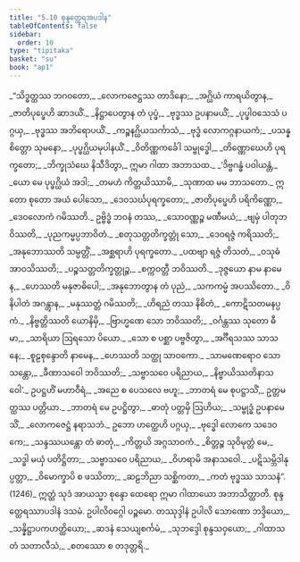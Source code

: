 ```yaml
---
title: "5.10 စုန္ဒတ္ထေရအပဒါန"
tableOfContents: false
sidebar:
  order: 10
type: "tipitaka"
basket: "su"
book: "ap1"
---
```



<DynamicBreadcrumb />

<Division number="125" book="ap1" e="ch" v="20" p="113">

<Paragraph number="1352" type="verses" book="ap1">
_“သိဒ္ဓတ္ထဿ ဘဂဝတော,_  
_လောကဇေဋ္ဌဿ တာဒိနော;_  
_အဂ္ဃိယံ ကာရယိတွာန,_  
_ဇာတိပုပ္ဖေဟိ ဆာဒယိံ._  

</Paragraph>

</Division>
<Division number="126" book="ap1" e="ch" v="20" p="113">

<Paragraph number="1353" type="verses" book="ap1">
_နိဋ္ဌာပေတွာန တံ ပုပ္ဖံ,_  
_ဗုဒ္ဓဿ ဥပနာမယိံ;_  
_ပုပ္ဖါဝသေသံ ပဂ္ဂယှ,_  
_ဗုဒ္ဓဿ အဘိရောပယိံ._  

</Paragraph>

</Division>
<Division number="127" book="ap1" e="ch" v="20" p="113">

<Paragraph number="1354" type="verses" book="ap1">
_ကဉ္စနဂ္ဃိယသင်္ကာသံ,_  
_ဗုဒ္ဓံ လောကဂ္ဂနာယကံ;_  
_ပသန္နစိတ္တော သုမနော,_  
_ပုပ္ဖဂ္ဃိယမုပါနယိံ._  

</Paragraph>

</Division>
<Division number="128" book="ap1" e="ch" v="20" p="113">

<Paragraph number="1355" type="verses" book="ap1">
_ဝိတိဏ္ဏကင်္ခေါ သမ္ဗုဒ္ဓေါ,_  
_တိဏ္ဏောဃေဟိ ပုရက္ခတော;_  
_ဘိက္ခုသံဃေ နိသီဒိတွာ,_  
ဣမာ ဂါထာ အဘာသထ._  

</Paragraph>

</Division>
<Division number="129" book="ap1" e="ch" v="20" p="113">

<Paragraph number="1356" type="verses" book="ap1">
_‘ဒိဗ္ဗဂန္ဓံ ပဝါယန္တံ,_  
_ယော မေ ပုပ္ဖဂ္ဃိယံ အဒါ;_  
_တမဟံ ကိတ္တယိဿာမိ,_  
_သုဏာထ မမ ဘာသတော._  

</Paragraph>

</Division>
<Division number="130" book="ap1" e="ch" v="20" p="113">

<Paragraph number="1357" type="verses" book="ap1">
ဣတော စုတော အယံ ပေါသော,_  
_ဒေဝသင်္ဃပုရက္ခတော;_  
_ဇာတိပုပ္ဖေဟိ ပရိကိဏ္ဏော,_  
_ဒေဝလောကံ ဂမိဿတိ._  

</Paragraph>

</Division>
<Division number="131" book="ap1" e="ch" v="20" p="113">

<Paragraph number="1358" type="verses" book="ap1">
ဥဗ္ဗိဒ္ဓံ ဘဝနံ တဿ,_  
_သောဝဏ္ဏဉ္စ မဏီမယံ;_  
_ဗျမှံ ပါတုဘဝိဿတိ,_  
_ပုညကမ္မပ္ပဘာဝိတံ._  

</Paragraph>

</Division>
<Division number="132" book="ap1" e="ch" v="20" p="113">

<Paragraph number="1359" type="verses" book="ap1">
_စတုသတ္တတိက္ခတ္တုံ သော,_  
_ဒေဝရဇ္ဇံ ကရိဿတိ;_  
_အနုဘောဿတိ သမ္ပတ္တိံ,_  
_အစ္ဆရာဟိ ပုရက္ခတော._  

</Paragraph>

</Division>
<Division number="133" book="ap1" e="ch" v="20" p="113">

<Paragraph number="1360" type="verses" book="ap1">
_ပထဗျာ ရဇ္ဇံ တိသတံ,_  
_ဝသုဓံ အာဝသိဿတိ;_  
_ပဉ္စသတ္တတိက္ခတ္တုဉ္စ,_  
_စက္ကဝတ္တီ ဘဝိဿတိ._  

</Paragraph>

</Division>
<Division number="134" book="ap1" e="ch" v="20" p="113">

<Paragraph number="1361" type="verses" book="ap1">
_ဒုဇ္ဇယော နာမ နာမေန,_  
_ဟေဿတိ မနုဇာဓိပေါ;_  
_အနုဘောတွာန တံ ပုညံ,_  
_သကကမ္မံ အပဿိတော._  

</Paragraph>

</Division>
<Division number="135" book="ap1" e="ch" v="20" p="114">

<Paragraph number="1362" type="verses" book="ap1">
_ဝိနိပါတံ အဂန္တွာန,_  
_မနုဿတ္တံ ဂမိဿတိ;_  
_ဟိရညံ တဿ နိစိတံ,_  
_ကောဋိသတမနပ္ပကံ._  

</Paragraph>

</Division>
<Division number="136" book="ap1" e="ch" v="20" p="114">

<Paragraph number="1363" type="verses" book="ap1">
_နိဗ္ဗတ္တိဿတိ ယောနိမှိ,_  
_ဗြာဟ္မဏေ သော ဘဝိဿတိ;_  
_ဝင်္ဂန္တဿ သုတော ဓီမာ,_  
_သာရိယာ ဩရသော ပိယော._  

</Paragraph>

</Division>
<Division number="137" book="ap1" e="ch" v="20" p="114">

<Paragraph number="1364" type="verses" book="ap1">
_သော စ ပစ္ဆာ ပဗ္ဗဇိတွာ,_  
_အင်္ဂီရသဿ သာသနေ;_  
_စူဠစုန္ဒောတိ နာမေန,_  
_ဟေဿတိ သတ္ထု သာဝကော._  

</Paragraph>

</Division>
<Division number="138" book="ap1" e="ch" v="20" p="114">

<Paragraph number="1365" type="verses" book="ap1">
_သာမဏေရောဝ သော သန္တော,_  
_ခီဏာသဝေါ ဘဝိဿတိ;_  
_သဗ္ဗာသဝေ ပရိညာယ,_  
_နိဗ္ဗာယိဿတိနာသဝေါ’._  

</Paragraph>

</Division>
<Division number="139" book="ap1" e="ch" v="20" p="114">

<Paragraph number="1366" book="ap1">
ဥပဋ္ဌဟိံ မဟာဝီရံ,_  
_အညေ စ ပေသလေ ဗဟူ;_  
_ဘာတရံ မေ စုပဋ္ဌာသိံ,_  
ဥတ္တမတ္ထဿ ပတ္တိယာ._  

</Paragraph>

</Division>
<Division number="140" book="ap1" e="ch" v="20" p="114">

<Paragraph number="1367" type="verses" book="ap1">
_ဘာတရံ မေ ဥပဋ္ဌိတွာ,_  
_ဓာတုံ ပတ္တမှိ ဩဟိယ;_  
_သမ္ဗုဒ္ဓံ ဥပနာမေသိံ,_  
_လောကဇေဋ္ဌံ နရာသဘံ._  

</Paragraph>

</Division>
<Division number="141" book="ap1" e="ch" v="20" p="114">

<Paragraph number="1368" type="verses" book="ap1">
ဥဘော ဟတ္ထေဟိ ပဂ္ဂယှ,_  
_ဗုဒ္ဓေါ လောကေ သဒေဝကေ;_  
_သန္ဒဿယန္တော တံ ဓာတုံ,_  
_ကိတ္တယိ အဂ္ဂသာဝကံ._  

</Paragraph>

</Division>
<Division number="142" book="ap1" e="ch" v="20" p="114">

<Paragraph number="1369" type="verses" book="ap1">
_စိတ္တဉ္စ သုဝိမုတ္တံ မေ,_  
_သဒ္ဓါ မယှံ ပတိဋ္ဌိတာ;_  
_သဗ္ဗာသဝေ ပရိညာယ,_  
_ဝိဟရာမိ အနာသဝေါ._  

</Paragraph>

</Division>
<Division number="143" book="ap1" e="ch" v="20" p="114">

<Paragraph number="1370" type="verses" book="ap1">
_ပဋိသမ္ဘိဒါနုပ္ပတ္တာ,_  
_ဝိမောက္ခာပိ စ ဖဿိတာ;_  
_ဆဠဘိညာ သစ္ဆိကတာ,_  
_ကတံ ဗုဒ္ဓဿ သာသနံ”. (1246)_  

</Paragraph>

<Paragraph number="1371" book="ap1">
ဣတ္ထံ သုဒံ အာယသ္မာ စုန္ဒော ထေရော ဣမာ ဂါထာယော အဘာသိတ္ထာတိ.

</Paragraph>
</Division>

<Paragraph number="1372" type="center" book="ap1">
စုန္ဒတ္ထေရဿာပဒါနံ ဒသမံ.



</Paragraph>

<Paragraph number="1373" type="center" book="ap1">
ဥပါလိဝဂ္ဂေါ ပဉ္စမော.



</Paragraph>

<Paragraph number="1374" type="center" book="ap1">
တဿုဒ္ဒါနံ


</Paragraph>

<Paragraph number="1375" type="verses" book="ap1">
ဥပါလိ သောဏော ဘဒ္ဒိယော,_  
_သန္နိဋ္ဌာပကဟတ္ထိယော;_  
_ဆဒနံ သေယျစင်္ကမံ,_  
_သုဘဒ္ဒေါ စုန္ဒသဝှယော;_  
_ဂါထာသတံ သတာလီသံ,_  
_စတဿော စ တဒုတ္တရိ._
</Paragraph>
